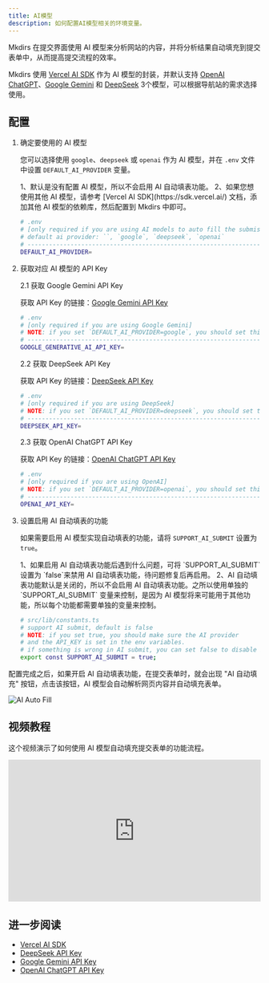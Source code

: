 ```yaml
---
title: AI模型
description: 如何配置AI模型相关的环境变量。
---
```



Mkdirs 在提交界面使用 AI 模型来分析网站的内容，并将分析结果自动填充到提交表单中，从而提高提交流程的效率。

Mkdirs 使用 [Vercel AI SDK](https://sdk.vercel.ai/) 作为 AI 模型的封装，并默认支持 [OpenAI ChatGPT](https://openai.com/)、[Google Gemini](https://gemini.google.com/) 和 [DeepSeek](https://www.deepseek.com/) 3个模型，可以根据导航站的需求选择使用。

## 配置

<Steps>

1. 确定要使用的 AI 模型

   您可以选择使用 `google`、`deepseek` 或 `openai` 作为 AI 模型，并在 `.env` 文件中设置 `DEFAULT_AI_PROVIDER` 变量。

   <Aside type="tip">
      1、默认是没有配置 AI 模型，所以不会启用 AI 自动填表功能。  
      2、如果您想使用其他 AI 模型，请参考 [Vercel AI SDK](https://sdk.vercel.ai/) 文档，添加其他 AI 模型的依赖库，然后配置到 Mkdirs 中即可。
   </Aside>

   ```bash
   # .env
   # [only required if you are using AI models to auto fill the submission form]
   # default ai provider: ``, `google`, `deepseek`, `openai`
   # -----------------------------------------------------------------------------
   DEFAULT_AI_PROVIDER=
   ```

2. 获取对应 AI 模型的 API Key

   2.1 获取 Google Gemini API Key

   获取 API Key 的链接：[Google Gemini API Key](https://aistudio.google.com/apikey)

   ```bash
   # .env
   # [only required if you are using Google Gemini]
   # NOTE: if you set `DEFAULT_AI_PROVIDER=google`, you should set this API_KEY
   # -----------------------------------------------------------------------------
   GOOGLE_GENERATIVE_AI_API_KEY=
   ```

   2.2 获取 DeepSeek API Key

   获取 API Key 的链接：[DeepSeek API Key](https://platform.deepseek.com/api_keys)

   ```bash
   # .env
   # [only required if you are using DeepSeek]
   # NOTE: if you set `DEFAULT_AI_PROVIDER=deepseek`, you should set this API_KEY
   # -----------------------------------------------------------------------------
   DEEPSEEK_API_KEY=
   ```

   2.3 获取 OpenAI ChatGPT API Key

   获取 API Key 的链接：[OpenAI ChatGPT API Key](https://platform.openai.com/settings/organization/api-keys)

   ```bash
   # .env
   # [only required if you are using OpenAI]
   # NOTE: if you set `DEFAULT_AI_PROVIDER=openai`, you should set this API_KEY
   # -----------------------------------------------------------------------------
   OPENAI_API_KEY=
   ```

3. 设置启用 AI 自动填表的功能

   如果需要启用 AI 模型实现自动填表的功能，请将 `SUPPORT_AI_SUBMIT` 设置为 `true`。

   <Aside type="tip">
      1、如果启用 AI 自动填表功能后遇到什么问题，可将 `SUPPORT_AI_SUBMIT` 设置为 `false`来禁用 AI 自动填表功能，待问题修复后再启用。  
      2、AI 自动填表功能默认是关闭的，所以不会启用 AI 自动填表功能。之所以使用单独的 `SUPPORT_AI_SUBMIT` 变量来控制，是因为 AI 模型将来可能用于其他功能，所以每个功能都需要单独的变量来控制。
   </Aside>

   ```bash
   # src/lib/constants.ts
   # support AI submit, default is false
   # NOTE: if you set true, you should make sure the AI provider
   # and the API_KEY is set in the env variables.
   # if something is wrong in AI submit, you can set false to disable it.
   export const SUPPORT_AI_SUBMIT = true;
   ```

</Steps>

配置完成之后，如果开启 AI 自动填表功能，在提交表单时，就会出现 "AI 自动填充" 按钮，点击该按钮，AI 模型会自动解析网页内容并自动填充表单。

![AI Auto Fill](../../../../assets/images/guide-submission-autofill.png)

## 视频教程

这个视频演示了如何使用 AI 模型自动填充提交表单的功能流程。

<div style="position: relative; padding-bottom: 56.25%; height: 0; overflow: hidden;">
  <iframe 
    style="position: absolute; top: 0; left: 0; width: 100%; height: 100%;" 
    width="1280" 
    height="720" 
    src="https://www.youtube.com/embed/SWTQwA4HEQ0" 
    title="AI submissions with Google Gemini, DeepSeek, and OpenAI models" 
    frameborder="0" 
    allow="accelerometer; autoplay; clipboard-write; encrypted-media; gyroscope; picture-in-picture; web-share" 
    referrerpolicy="strict-origin-when-cross-origin" 
    allowfullscreen
  ></iframe>
</div>

## 进一步阅读

- [Vercel AI SDK](https://sdk.vercel.ai/)
- [DeepSeek API Key](https://platform.deepseek.com/api_keys)
- [Google Gemini API Key](https://aistudio.google.com/apikey)
- [OpenAI ChatGPT API Key](https://platform.openai.com/settings/organization/api-keys)

